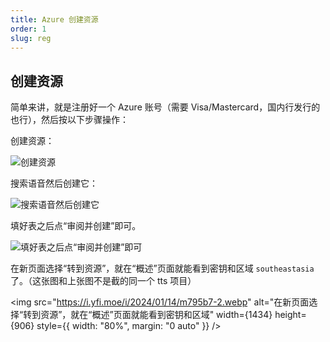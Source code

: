 ```yaml
---
title: Azure 创建资源
order: 1
slug: reg
---
```


## 创建资源

简单来讲，就是注册好一个 Azure 账号（需要 Visa/Mastercard，国内行发行的也行），然后按以下步骤操作：

创建资源：

<img
  src="https://i.yfi.moe/i/2024/01/14/maoa07-2.webp"
  alt="创建资源"
  width={2226}
  height={1528}
/>

搜索语音然后创建它：

<img
  src="https://i.yfi.moe/i/2024/01/14/m78cp5-2.webp"
  alt="搜索语音然后创建它"
  width={2494}
  height={1656}
/>

填好表之后点“审阅并创建”即可。

<img
  src="https://i.yfi.moe/i/2024/01/14/m90nuc-2.webp"
  alt="填好表之后点“审阅并创建”即可"
  width={733}
  height={791}
/>

在新页面选择“转到资源”，就在“概述”页面就能看到密钥和区域 `southeastasia` 了。（这张图和上张图不是截的同一个 tts 项目）

<img
  src="https://i.yfi.moe/i/2024/01/14/m795b7-2.webp"
  alt="在新页面选择“转到资源”，就在“概述”页面就能看到密钥和区域"
  width={1434}
  height={906}
  style={{ width: "80%", margin: "0 auto" }}
/>
